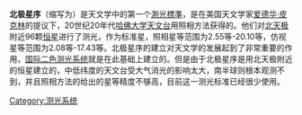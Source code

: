 '''北极星序'''（缩写为{{lang|en|'''NPS'''}}）是天文学中的第一个[[测光标准|測光標準]]，是在美国天文学家[[爱德华·皮克林|爱德华·皮克林]]的提议下，20世纪20年代[[哈佛大学天文台|哈佛大学天文台]]用照相方法获得的。他们对[[北天极|北天极]]附近96颗[[恒星|恒星]]进行了测光，作为标准星，照相星等范围为2.55等-20.10等，仿视星等范围为2.08等-17.43等。北极星序的建立对天文学的发展起到了非常重要的作用，[[国际二色测光系统|国际二色测光系统]]就是在此基础上建立的。但是由于北极星序是用北天极附近的恒星建立的，中低纬度的天文台受大气消光的影响太大，南半球则根本观测不到，并且照相方法的给出的星等精度不够高，目前这一测光标准已经很少使用。

[[Category:测光系统|Category:测光系统]]